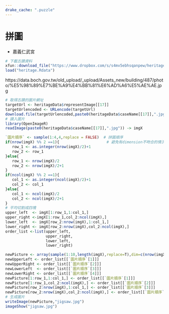 ```yaml
---
drake_cache: ".puzzle"
---
```


# 拼圖

  * 嘉義仁武宮

```r
# 下載古蹟資料
xfun::download_file("https://www.dropbox.com/s/s4mv5ebhsqanpew/heritage.Rdata?dl=1", mode="wb")
load("heritage.Rdata")
```

https://data.boch.gov.tw/old_upload/_upload/Assets_new/building/487/photo/%E5%98%89%E7%BE%A9%E4%BB%81%E6%AD%A6%E5%AE%AE.jpg

```r
# 取得古蹟的圖片網址
targetUrl <- heritageData$representImage[[17]]
targetUrlencoded <- URLencode(targetUrl)
download.file(targetUrlencoded,paste0(heritageData$caseName[[17]],".jpg"))
# 讀入圖片
library(OpenImageR)
readImage(paste0(heritageData$caseName[[17]],".jpg")) -> imgX
```


 
```r
`圖片順序` <- sample(1:4,4,replace = FALSE)  # 拼圖順序
if(nrow(imgX) %% 2 ==1){                     # 避免有dimension不吻合的情況
   row_1 <- as.integer(nrow(imgX)/2)+1
   row_2 <- row_1
}else{
   row_1 <- nrow(imgX)/2
   row_2 <- nrow(imgX)/2+1
}
if(ncol(imgX) %% 2 ==1){
   col_1 <- as.integer(ncol(imgX)/2)+1
   col_2 <- col_1
}else{
   col_1 <- ncol(imgX)/2
   col_2 <- ncol(imgX)/2+1
}
# 平均切割成四塊
upper_left  <- imgX[1:row_1,1:col_1,] 
upper_right <-imgX[1:row_1,col_2:ncol(imgX),]
lower_left  <- imgX[row_2:nrow(imgX),1:col_1,]
lower_right <- imgX[row_2:nrow(imgX),col_2:ncol(imgX),]
order_list <-list(upper_left,
                  upper_right,
                  lower_left,
                  lower_right)
```
```r
newPicture <- array(sample(1:10,length(imgX),replace=T),dim=c(nrow(imgX),ncol(imgX),3))
newUpperLeft <- order_list[[`圖片順序`[1]]]
newUpperRight <- order_list[[`圖片順序`[2]]]
newLowerLeft  <- order_list[[`圖片順序`[3]]]
newLowerRight <- order_list[[`圖片順序`[4]]]
newPicture[1:row_1,1:col_1,] <- order_list[[`圖片順序`[1]]]
newPicture[1:row_1,col_2:ncol(imgX),] <- order_list[[`圖片順序`[2]]]
newPicture[row_2:nrow(imgX),1:col_1,] <- order_list[[`圖片順序`[3]]]
newPicture[row_2:nrow(imgX),col_2:ncol(imgX),] <- order_list[[`圖片順序`[4]]]
# 生成圖片
writeImage(newPicture,"jigsaw.jpg")
imageShow("jigsaw.jpg")
```

 
